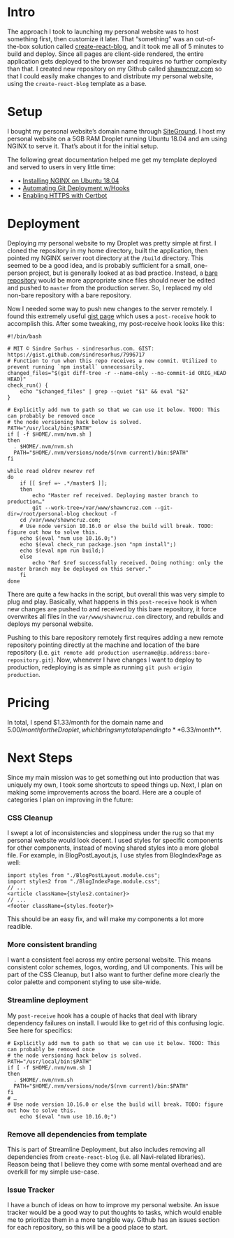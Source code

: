 
# Intro
The approach I took to launching my personal website was to host something first, then customize it later. That “something” was an out-of-the-box solution called [create-react-blog](https://github.com/jamesknelson/create-react-blog), and it took me all of 5 minutes to build and deploy. Since all pages are client-side rendered, the entire application gets deployed to the browser and requires no further complexity than that. I created new repository on my Github called [shawncruz.com](https://github.com/shawncruz/shawncruz.com) so that I could easily make changes to and distribute my personal website, using the `create-react-blog` template as a base. 

# Setup

I bought my personal website’s domain name through [SiteGround](https://www.siteground.com/kb/how_can_i_purchase_from_siteground_a_new_domain_name/). I host my personal website on a 5GB RAM Droplet running Ubuntu 18.04 and am using NGINX to serve it. That’s about it for the initial setup. 

The following great documentation helped me get my template deployed and served to users in very little time:
- • [Installing NGINX on Ubuntu 18.04](https://www.digitalocean.com/community/tutorials/how-to-install-nginx-on-ubuntu-18-04)
- • [Automating Git Deployment w/Hooks](https://gist.github.com/noelboss/3fe13927025b89757f8fb12e9066f2fa)
- • [Enabling HTTPS with Certbot](https://certbot.eff.org/lets-encrypt/ubuntubionic-nginx.html)

# Deployment

Deploying my personal website to my Droplet was pretty simple at first. I cloned the repository in my home directory, built the application, then pointed my NGINX server root directory at the `/build` directory. This seemed to be a good idea, and is probably sufficient for a small, one-person project, but is generally looked at as bad practice. Instead, a [bare repository](https://www.saintsjd.com/2011/01/what-is-a-bare-git-repository/) would be more appropriate since files should never be edited and pushed to `master` from the production server. So, I replaced my old non-bare repository with a bare repository. 

Now I needed some way to push new changes to the server remotely. I found this extremely useful [gist page](https://gist.github.com/noelboss/3fe13927025b89757f8fb12e9066f2fa) which uses a `post-receive` hook to accomplish this. After some tweaking, my post-receive hook looks like this:
```
#!/bin/bash

# MIT © Sindre Sorhus - sindresorhus.com. GIST: https://gist.github.com/sindresorhus/7996717
# Function to run when this repo receives a new commit. Utilized to prevent running `npm install` unnecessarily.
changed_files="$(git diff-tree -r --name-only --no-commit-id ORIG_HEAD HEAD)"
check_run() {
	echo "$changed_files" | grep --quiet "$1" && eval "$2"
}

# Explicitly add nvm to path so that we can use it below. TODO: This can probably be removed once
# the node versioning hack below is solved.
PATH="/usr/local/bin:$PATH"
if [ -f $HOME/.nvm/nvm.sh ]
then
  . $HOME/.nvm/nvm.sh
  PATH="$HOME/.nvm/versions/node/$(nvm current)/bin:$PATH"
fi

while read oldrev newrev ref
do
    if [[ $ref =~ .*/master$ ]];
    then
        echo "Master ref received. Deploying master branch to production…"
        git --work-tree=/var/www/shawncruz.com --git-dir=/root/personal-blog checkout -f
	cd /var/www/shawncruz.com;
	# Use node version 10.16.0 or else the build will break. TODO: figure out how to solve this.
	echo $(eval "nvm use 10.16.0;")
	echo $(eval check_run package.json "npm install";)
	echo $(eval npm run build;)
    else
        echo "Ref $ref successfully received. Doing nothing: only the master branch may be deployed on this server."
    fi
done
```

There are quite a few hacks in the script, but overall this was very simple to plug and play. Basically, what happens in this `post-receive` hook is when new changes are pushed to and received by this bare repository, it force overwrites all files in the `var/www/shawncruz.com`  directory, and rebuilds and deploys my personal website. 

Pushing to this bare repository remotely first requires adding a new remote repository pointing directly at the machine and location of the bare repository (i.e. `git remote add production username@ip.address:bare-repository.git`). Now, whenever I have changes I want to deploy to production, redeploying is as simple as running `git push origin production`.

# Pricing
In total, I spend $1.33/month for the domain name and $5.00/month for the Droplet, which brings my total spending to **$6.33/month**.

# Next Steps

Since my main mission was to get something out into production that was uniquely my own, I took some shortcuts to speed things up. Next, I plan on making some improvements across the board. Here are a couple of categories I plan on improving in the future:

### CSS Cleanup
I swept a lot of inconsistencies and sloppiness under the rug so that my personal website would look decent. I used styles for specific components for other components, instead of moving shared styles into a more global file.
For example, in BlogPostLayout.js, I use styles from BlogIndexPage as well:
```
import styles from "./BlogPostLayout.module.css";
import styles2 from "./BlogIndexPage.module.css";
// ...
<article className={styles2.container}>
// ...
<footer className={styles.footer}>
```
This should be an easy fix, and will make my components a lot more readible.

### More consistent branding

I want a consistent feel across my entire personal website. This means consistent color schemes, logos, wording, and UI components. This will be part of the CSS Cleanup, but I also want to further define more clearly the color palette and component styling to use site-wide.

### Streamline deployment

My `post-receive` hook has a couple of hacks that deal with library dependency failures on install. I would like to get rid of this confusing logic. See here for specifics:
```
# Explicitly add nvm to path so that we can use it below. TODO: This can probably be removed once
# the node versioning hack below is solved.
PATH="/usr/local/bin:$PATH"
if [ -f $HOME/.nvm/nvm.sh ]
then
  . $HOME/.nvm/nvm.sh
  PATH="$HOME/.nvm/versions/node/$(nvm current)/bin:$PATH"
fi
# …
# Use node version 10.16.0 or else the build will break. TODO: figure out how to solve this.
	echo $(eval "nvm use 10.16.0;")
```

### Remove all dependencies from template 

This is part of Streamline Deployment, but also includes removing all dependencies from `create-react-blog` (i.e. all Navi-related libraries). Reason being that I believe they come with some mental overhead and are overkill for my simple use-case.

### Issue Tracker
I have a bunch of ideas on how to improve my personal website. An issue tracker would be a good way to put thoughts to tasks, which would enable me to prioritize them in a more tangible way. Github has an issues section for each repository, so this will be a good place to start.